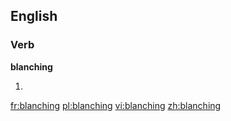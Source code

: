==English==

===Verb===
'''blanching'''

# {{present participle of|blanch}}

[[fr:blanching]]
[[pl:blanching]]
[[vi:blanching]]
[[zh:blanching]]
